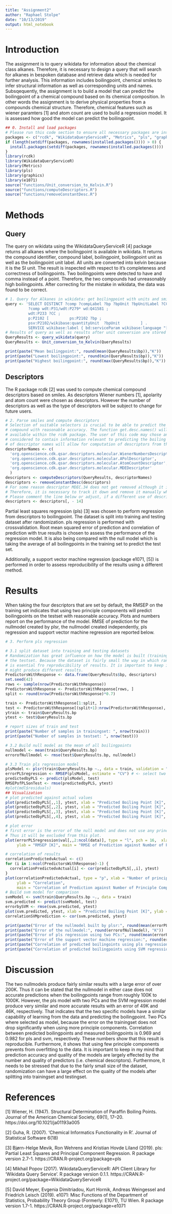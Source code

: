 ```yaml
---
title: "Assignment2"
author: "Raphael Stolpe"
date: "10/13/2019"
output: html_notebook
---
```

# Introduction
The assignment is to query wikidata for information about the chemical class alkanes. Therefore, it is necessary to design a query that will search for alkanes in bespoken database and retrieve data which is needed for further analysis. This information includes boilingpoint, chemical smiles to infer structural information as well as corresponding units and names. 
Subsqequently, the assignment is to build a model that can predict the boilingpoint of a chemical compound based on its chemical composition. In other words the assignment is to derive physical properties from a compounds chemical structure. Therefore, chemical features such as wiener paramters [1] and atom count are used to build a regression model. 
It is assessed how good the model can predict the boilingpoint. 
```r
## 0. Install and load packages
# Please run this code section to ensure all necessary packages are installed. Also make sure that the function files below are in the same directory as this file before executing.
packages <- c("rcdk", "WikidataQueryServiceR", "Metrics", "pls", "graphics", "e1071")
if (length(setdiff(packages, rownames(installed.packages()))) > 0) {
  install.packages(setdiff(packages, rownames(installed.packages())))  
}
library(rcdk)
library(WikidataQueryServiceR)
library(Metrics)
library(pls)
library(graphics)
library(e1071)
source("functions/Unit_conversion_to_Kelvin.R")
source("functions/computeDescriptors.R")
source("functions/removeConstantDesc.R")
```
# Methods
## Query
The query on wikidata using the WikidataQueryServiceR [4] package returns all alkanes where the boilingpoint is available in wikidata. It returns the compound identifier, compound label, boilingpoint, boilingpoint unit as well as the boilingpoint unit label. 
All units are converted into kelvin because it is the SI unit. The result is inspected with respect to it's completeness and correctness of boilingpoints. Two boilingpoints were detected to have and comma instead of a point. Therefore, the two compounds had unreasonably high boilingpoints. After correcting for the mistake in wikidata, the data was found to be correct. 
```r


# 1. Query for Alkanes in wikidata: get boilingpoint with units and smiles for each molecule
query <- 'SELECT DISTINCT ?comp ?compLabel ?bp ?bpUnit ?bpUnitLabel ?CC WHERE {   
          ?comp wdt:P31/wdt:P279* wd:Q41581 ;   
          wdt:P233 ?CC ;     
          p:P2102 [         ps:P2102 ?bp ;           
          psv:P2102/wikibase:quantityUnit  ?bpUnit         ] .   
          SERVICE wikibase:label { bd:serviceParam wikibase:language "[AUTO_LANGUAGE],en". } } '
# Results of query as well as results after unit conversion are stored in QueryResults
QueryResults <- query_wikidata(query)
QueryResults <- Unit_conversion_to_Kelvin(QueryResults)
```
``` r
print(paste("Mean boilingpoint:", round(mean(QueryResults$bp)),"K"))
print(paste("Lowest boilingpoint:", round(min(QueryResults$bp)),"K"))
print(paste("Highest boilingpoint:", round(max(QueryResults$bp)),"K"))
```
## Descriptors
The R package rcdk [2] was used to compute chemical compound descriptors based on smiles. As descriptors Wiener numbers [1], apolarity and atom count were chosen as descriptors. However the number of descriptors as well as the type of descriptors will be subject to change for future users. 
```r
# 2. Parse smiles and compute descriptors
# Selection of suitable selectors is crucial to be able to predict the boiling point of chemical
# compound with reasonable accuracy. The function get.desc.names() will print a list of descriptors
# available within the rcdk package. The user of this code may chose any set of descriptors that is
# considered to contain information relevant to predicting the boiling point. Adding it to the list
# of descriptor names will allow for computation of descriptors from the smiles. 
descriptorNames <- c(
  'org.openscience.cdk.qsar.descriptors.molecular.WienerNumbersDescriptor',
  'org.openscience.cdk.qsar.descriptors.molecular.APolDescriptor',
  'org.openscience.cdk.qsar.descriptors.molecular.AtomCountDescriptor',
  'org.openscience.cdk.qsar.descriptors.molecular.MDEDescriptor'
  )
descriptors <- computeDescriptors(QueryResults, descriptorNames)
descriptors <- removeConstantDesc(descriptors)
# For some reason descriptor MDEC.34 does not get removed although it is a constant clumn. 
# Therefore, it is necessary to track it down and remove it manually when using MDED descriptors. 
# Please comment the line below or adjust, if a different use of descriptors is intended.
descriptors <- descriptors[, - 14] 


```
Partial least squares regression (pls) [3] was chosen to perform regression from descriptors to boilingpoint. The dataset is split into training and testing dataset after randomization. pls regression is performed with crossvalidation. Root mean squared error of prediction and correlation of prediction with true results is chosen to assess the performance of the regression model. It is also being compared with the null model which is taking the average of all boilingpoints in the training set to predict the test set. 

Additionally, a support vector machine regression (package e1071, [5]) is performed in order to assess reproducibility of the results using a different method. 

# Results
When taking the four descriptors that are set by default, the RMSEP on the training set indicates that using two principle components will predict boilingpoints on the testset with reasonable accuracy. Plots and numbers report on the performance of the model. 
RMSE of prediction for the nullmodel created by plsr, the nullmodel created independently, pls regression and support vector machine regression are reported below. 
```r
# 3. Perform pls regression 

# 3.1 split dataset into training and testing datasets
# Randomization has great influence on how the model is built (trainingset) and how it performs on 
# the testset. Because the dataset is fairly small the way in which randomization occurs (set.seed())
# is esential fro reproducibility of results. It is important to keep in mind that a different seed 
# might produce different results. 
PredictorsWithResponse <- data.frame(QueryResults$bp, descriptors)
set.seed(42)
rows <- sample(nrow(PredictorsWithResponse))
PredictorsWithResponse <- PredictorsWithResponse[rows, ]
split <- round(nrow(PredictorsWithResponse)*0.7)

train <- PredictorsWithResponse[1:split, ]
test <- PredictorsWithResponse[(split+1):nrow(PredictorsWithResponse), ]
ytrain <- train$QueryResults.bp
ytest <- test$QueryResults.bp
```

```  r
# report sizes of train and test 
print(paste("Number of samples in trainingset: ", nrow(train)))
print(paste("Number of samples in testset: ", nrow(test)))
```

``` r
# 3.2 Build null model as the mean of all boilingpoints 
nullmodel <- mean(train$QueryResults.bp)
errorofNullmodel <- rmse(test$QueryResults.bp, nullmodel)

# 3.3 Train pls regression model
plsModel <- plsr(train$QueryResults.bp ~., data = train, validation = "CV")
errorPLSregression <- RMSEP(plsModel, estimate = "CV") # <- select two principle components
predictedbyPLS <- predict(plsModel, test)
RMSEPofPLSonTest <- rmse(predictedbyPLS, ytest)
#plot(mdl$residuals)
## Visualization
# plot predicted against actual values
plot(predictedbyPLS[,,1], ytest, xlab = "Predicted Boiling Point [K]", ylab = "Measured Boiling Point [K]", main = "Regression with one PC")
plot(predictedbyPLS[,,2], ytest, xlab = "Predicted Boiling Point [K]", ylab = "Measured Boiling Point [K]", main = "Regression with two PCs")
plot(predictedbyPLS[,,3], ytest, xlab = "Predicted Boiling Point [K]", ylab = "Measured Boiling Point [K]", main = "Regression with three PCs")
plot(predictedbyPLS[,,4], ytest, xlab = "Predicted Boiling Point [K]", ylab = "Measured Boiling Point [K]", main = "Regression with four PCs")

# plot error
# first error is the error of the null model and does not use any principle component from the pca.
# Thus it will be excluded from this plot. 
plot(errorPLSregression$val[,,2:ncol(data)], type = "l", pch = 16,  xlab = "Number of principle components",
     ylab = "RMSEP [K]", main = "RMSE of Prediction against Number of Principle Components")

# correlation of results 
correlationPredictedvActual <- c()
for (i in 1:ncol(PredictorsWithResponse)-1) {
  correlationPredictedvActual[i] <- cor(predictedbyPLS[,,i], ytest)
}
plot(correlationPredictedvActual, type = "p", xlab = "Number of principle components", 
     ylab = "Correlation",
     main = "Correlation of Prediction against Number of Principle Components")
# Build svm model for comparison
svmModel <- svm(train$QueryResults.bp ~., data = train)
svm.predicted <- predict(svmModel, test)
errorbySVM <- rmse(svm.predicted, ytest)
plot(svm.predicted, ytest, xlab = "Predicted Boiling Point [K]", ylab = "Measured Boiling Point [K]", main = "Regression using SVM")
correlationSVMprediction <- cor(svm.predicted, ytest)
```

``` r
print(paste("Error of the nullmodel built by plsr:", round(mean(errorPLSregression$val[,,1])),"K"))
print(paste("Error of the nullmodel:", round(errorofNullmodel), "K"))
print(paste("Error of pls regression using two PCs:", round(mean(errorPLSregression$val[,,3])),"K"))
print(paste("Error of the support vector machine regression:", round(errorbySVM), "K"))
print(paste("Correlation of predicted boilingoints using pls regression (2 PCs) with measured data:", round(correlationPredictedvActual[2], digits = 3)))
print(paste("Correlation of predicted boilingpoints using SVM regression with measured data:", round(correlationSVMprediction, digits = 3)))
```


# Discussion
The two nullmodels produce fairly similar results with a large error of over 200K. Thus it can be stated that the nullmodel in either case does not accurate predictions when the boilingpoints range from roughly 100K to 1000K. 
However, the pls model with two PCs and the SVM regression model produce very similar and more accurate results with an error of 49K and 46K, respectively. That indicates that the two specific models have a similar capability of learning from the data and predicting the boilingpoint. Two PCs where selected as model, because the error on the trainingset does not drop significantly when using more principle components. 
Correlation between predicted boilingpoints and measured boilingpoints is 0.969 and 0.982 for pls and svm, respectively. These numbers show that this result is reproducible. Furthermore, it shows that using few principle components prevents from overfitting to the data. 
It is important to keep in my mind that prediction accuracy and quality of the models are largely effected by the number and quality of predictors (i.e. chemical descriptors). Furthermore, it needs to be stressed that due to the fairly small size of the dataset, randomization can have a large effect on the quality of the models after splitting into trainingset and testingset. 

# References 

[1] Wiener, H. (1947). Structural Determination of Paraffin Boiling Points. Journal of the American Chemical Society, 69(1), 17–20. https://doi.org/10.1021/ja01193a005

[2] Guha, R. (2007). 'Chemical Informatics Functionality in R'. Journal of Statistical Software 6(18)

[3] Bjørn-Helge Mevik, Ron Wehrens and Kristian Hovde Liland (2019). pls: Partial Least
    Squares and Principal Component Regression. R package version 2.7-1.
    https://CRAN.R-project.org/package=pls

[4] Mikhail Popov (2017). WikidataQueryServiceR: API Client Library for 'Wikidata Query
  Service'. R package version 0.1.1.
  https://CRAN.R-project.org/package=WikidataQueryServiceR

[5] David Meyer, Evgenia Dimitriadou, Kurt Hornik, Andreas Weingessel and
  Friedrich Leisch (2019). e1071: Misc Functions of the Department of
  Statistics, Probability Theory Group (Formerly: E1071), TU Wien. R
  package version 1.7-1. https://CRAN.R-project.org/package=e1071
